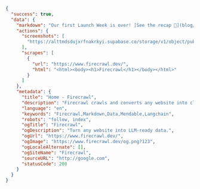 ```json JSON
{
  "success": true,
  "data": {
    "markdown": "Our first Launch Week is over! [See the recap 🚀](blog/firecrawl-launch-week-1-recap)...",
    "actions": {
      "screenshots": [
        "https://alttmdsdujxrfnakrkyi.supabase.co/storage/v1/object/public/media/screenshot-75ef2d87-31e0-4349-a478-fb432a29e241.png"
      ],
      "scrapes": [
        {
          "url": "https://www.firecrawl.dev/",
          "html": "<html><body><h1>Firecrawl</h1></body></html>"
        }
      ]
    },
    "metadata": {
      "title": "Home - Firecrawl",
      "description": "Firecrawl crawls and converts any website into clean markdown.",
      "language": "en",
      "keywords": "Firecrawl,Markdown,Data,Mendable,Langchain",
      "robots": "follow, index",
      "ogTitle": "Firecrawl",
      "ogDescription": "Turn any website into LLM-ready data.",
      "ogUrl": "https://www.firecrawl.dev/",
      "ogImage": "https://www.firecrawl.dev/og.png?123",
      "ogLocaleAlternate": [],
      "ogSiteName": "Firecrawl",
      "sourceURL": "http://google.com",
      "statusCode": 200
    }
  }
}
```
